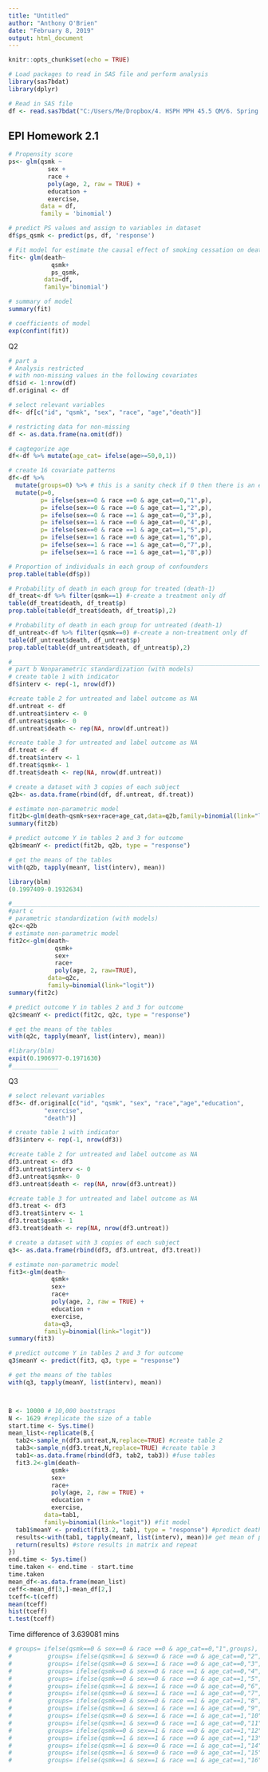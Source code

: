 ---
title: "Untitled"
author: "Anthony O'Brien"
date: "February 8, 2019"
output: html_document
---

```{r setup, include=FALSE}
knitr::opts_chunk$set(echo = TRUE)
```

```{r, warning=FALSE, include=FALSE}
# Load packages to read in SAS file and perform analysis
library(sas7bdat)
library(dplyr)
```

```{r}
# Read in SAS file
df <- read.sas7bdat("C:/Users/Me/Dropbox/4. HSPH MPH 45.5 QM/6. Spring 1/EPI289/HW/HW1//nhefs.sas7bdat")
```

## EPI Homework 2.1

```{r}
# Propensity score
ps<- glm(qsmk ~ 
           sex + 
           race + 
           poly(age, 2, raw = TRUE) + 
           education +
           exercise,
         data = df, 
         family = 'binomial')

# predict PS values and assign to variables in dataset
df$ps_qsmk <- predict(ps, df, 'response')

# Fit model for estimate the causal effect of smoking cessation on death
fit<- glm(death~
            qsmk+
            ps_qsmk,
          data=df,
          family='binomial')

# summary of model
summary(fit)

# coefficients of model
exp(confint(fit))
```

Q2
```{r}
# part a
# Analysis restricted 
# with non-missing values in the following covariates
df$id <- 1:nrow(df)
df.original <- df

# select relevant variables
df<- df[c("id", "qsmk", "sex", "race", "age","death")]

# restricting data for non-missing
df <- as.data.frame(na.omit(df))

# cagtegorize age
df<-df %>% mutate(age_cat= ifelse(age>=50,0,1))

# create 16 covariate patterns
df<-df %>% 
  mutate(groups=0) %>% # this is a sanity check if 0 then there is an error
  mutate(p=0,
         p= ifelse(sex==0 & race ==0 & age_cat==0,"1",p),
         p= ifelse(sex==0 & race ==0 & age_cat==1,"2",p),
         p= ifelse(sex==0 & race ==1 & age_cat==0,"3",p),
         p= ifelse(sex==1 & race ==0 & age_cat==0,"4",p),
         p= ifelse(sex==0 & race ==1 & age_cat==1,"5",p),
         p= ifelse(sex==1 & race ==0 & age_cat==1,"6",p),
         p= ifelse(sex==1 & race ==1 & age_cat==0,"7",p),
         p= ifelse(sex==1 & race ==1 & age_cat==1,"8",p)) 

# Proportion of individuals in each group of confounders
prop.table(table(df$p))

# Probability of death in each group for treated (death-1)
df_treat<-df %>% filter(qsmk==1) #-create a treatment only df
table(df_treat$death, df_treat$p)
prop.table(table(df_treat$death, df_treat$p),2)

# Probability of death in each group for untreated (death-1)
df_untreat<-df %>% filter(qsmk==0) #-create a non-treatment only df
table(df_untreat$death, df_untreat$p)
prop.table(table(df_untreat$death, df_untreat$p),2)

```



```{r}
#_____________________________________________________________________________
# part b Nonparametric standardization (with models)
# create table 1 with indicator
df$interv <- rep(-1, nrow(df))

#create table 2 for untreated and label outcome as NA
df.untreat <- df
df.untreat$interv <- 0
df.untreat$qsmk<- 0
df.untreat$death <- rep(NA, nrow(df.untreat))

#create table 3 for untreated and label outcome as NA
df.treat <- df
df.treat$interv <- 1
df.treat$qsmk<- 1
df.treat$death <- rep(NA, nrow(df.untreat))

# create a dataset with 3 copies of each subject
q2b<- as.data.frame(rbind(df, df.untreat, df.treat))

# estimate non-parametric model
fit2b<-glm(death~qsmk+sex+race+age_cat,data=q2b,family=binomial(link="logit"))
summary(fit2b)

# predict outcome Y in tables 2 and 3 for outcome
q2b$meanY <- predict(fit2b, q2b, type = "response")

# get the means of the tables
with(q2b, tapply(meanY, list(interv), mean))

library(blm)
(0.1997409-0.1932634)
```

```{r}
#_____________________________________________________________________________
#part c
# parametric standardization (with models)
q2c<-q2b
# estimate non-parametric model
fit2c<-glm(death~
             qsmk+
             sex+
             race+
             poly(age, 2, raw=TRUE),
           data=q2c,
           family=binomial(link="logit"))
summary(fit2c)

# predict outcome Y in tables 2 and 3 for outcome
q2c$meanY <- predict(fit2c, q2c, type = "response")

# get the means of the tables
with(q2c, tapply(meanY, list(interv), mean))

#library(blm)
expit(0.1906977-0.1971630)
#_____________

```

Q3
```{r}
# select relevant variables
df3<- df.original[c("id", "qsmk", "sex", "race","age","education",
          "exercise",
          "death")]

# create table 1 with indicator
df3$interv <- rep(-1, nrow(df3))

#create table 2 for untreated and label outcome as NA
df3.untreat <- df3
df3.untreat$interv <- 0
df3.untreat$qsmk<- 0
df3.untreat$death <- rep(NA, nrow(df3.untreat))

#create table 3 for untreated and label outcome as NA
df3.treat <- df3
df3.treat$interv <- 1
df3.treat$qsmk<- 1
df3.treat$death <- rep(NA, nrow(df3.untreat))

# create a dataset with 3 copies of each subject
q3<- as.data.frame(rbind(df3, df3.untreat, df3.treat))

# estimate non-parametric model
fit3<-glm(death~
            qsmk+
            sex+
            race+ 
            poly(age, 2, raw = TRUE) + 
            education +
            exercise,
          data=q3,
          family=binomial(link="logit"))
summary(fit3)

# predict outcome Y in tables 2 and 3 for outcome
q3$meanY <- predict(fit3, q3, type = "response")

# get the means of the tables
with(q3, tapply(meanY, list(interv), mean))




```

```{r}
B <- 10000 # 10,000 bootstraps
N <- 1629 #replicate the size of a table
start.time <- Sys.time() 
mean_list<-replicate(B,{
  tab2<-sample_n(df3.untreat,N,replace=TRUE) #create table 2
  tab3<-sample_n(df3.treat,N,replace=TRUE) #create table 3
  tab1<-as.data.frame(rbind(df3, tab2, tab3)) #fuse tables
  fit3.2<-glm(death~
            qsmk+
            sex+
            race+ 
            poly(age, 2, raw = TRUE) + 
            education +
            exercise,
          data=tab1,
          family=binomial(link="logit")) #fit model
  tab1$meanY <- predict(fit3.2, tab1, type = "response") #predict death
  results<-with(tab1, tapply(meanY, list(interv), mean))# get mean of predictions
  return(results) #store results in matrix and repeat
})
end.time <- Sys.time()
time.taken <- end.time - start.time
time.taken
mean_df<-as.data.frame(mean_list)
ceff<-mean_df[3,]-mean_df[2,]
tceff<-t(ceff)
mean(tceff)
hist(tceff)
t.test(tceff)
```

Time difference of 3.639081 mins






```{r}
# groups= ifelse(qsmk==0 & sex==0 & race ==0 & age_cat==0,"1",groups),
#          groups= ifelse(qsmk==1 & sex==0 & race ==0 & age_cat==0,"2",groups),
#          groups= ifelse(qsmk==0 & sex==1 & race ==0 & age_cat==0,"3",groups),
#          groups= ifelse(qsmk==0 & sex==0 & race ==1 & age_cat==0,"4",groups),
#          groups= ifelse(qsmk==0 & sex==0 & race ==0 & age_cat==1,"5",groups),
#          groups= ifelse(qsmk==1 & sex==1 & race ==0 & age_cat==0,"6",groups),
#          groups= ifelse(qsmk==0 & sex==1 & race ==1 & age_cat==0,"7",groups),
#          groups= ifelse(qsmk==0 & sex==0 & race ==1 & age_cat==1,"8",groups),
#          groups= ifelse(qsmk==1 & sex==1 & race ==1 & age_cat==0,"9",groups),
#          groups= ifelse(qsmk==0 & sex==1 & race ==1 & age_cat==1,"10",groups),
#          groups= ifelse(qsmk==1 & sex==0 & race ==1 & age_cat==0,"11",groups),
#          groups= ifelse(qsmk==0 & sex==1 & race ==0 & age_cat==1,"12",groups),
#          groups= ifelse(qsmk==1 & sex==1 & race ==0 & age_cat==1,"13",groups),
#          groups= ifelse(qsmk==1 & sex==0 & race ==1 & age_cat==1,"14",groups),
#          groups= ifelse(qsmk==1 & sex==0 & race ==0 & age_cat==1,"15",groups),
#          groups= ifelse(qsmk==1 & sex==1 & race ==1 & age_cat==1,"16",groups),
```

